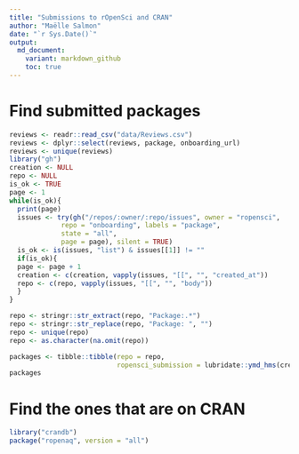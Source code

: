 ```yaml
---
title: "Submissions to rOpenSci and CRAN"
author: "Maëlle Salmon"
date: "`r Sys.Date()`"
output:
  md_document:
    variant: markdown_github
    toc: true
---
```


# Find submitted packages

```r
reviews <- readr::read_csv("data/Reviews.csv")
reviews <- dplyr::select(reviews, package, onboarding_url) 
reviews <- unique(reviews)
library("gh")
creation <- NULL
repo <- NULL
is_ok <- TRUE
page <- 1
while(is_ok){
  print(page)
  issues <- try(gh("/repos/:owner/:repo/issues", owner = "ropensci",
             repo = "onboarding", labels = "package",
             state = "all",
             page = page), silent = TRUE)
  is_ok <- is(issues, "list") & issues[[1]] != ""
  if(is_ok){
  page <- page + 1
  creation <- c(creation, vapply(issues, "[[", "", "created_at"))
  repo <- c(repo, vapply(issues, "[[", "", "body"))
  }
}

repo <- stringr::str_extract(repo, "Package:.*")
repo <- stringr::str_replace(repo, "Package: ", "")
repo <- unique(repo)
repo <- as.character(na.omit(repo))
```


```r
packages <- tibble::tibble(repo = repo, 
                           ropensci_submission = lubridate::ymd_hms(creation))
packages
```

# Find the ones that are on CRAN

```r
library("crandb")
package("ropenaq", version = "all")
```
